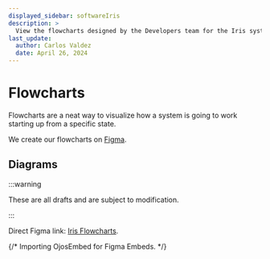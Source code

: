 ```yaml
---
displayed_sidebar: softwareIris
description: >
  View the flowcharts designed by the Developers team for the Iris system.
last_update:
  author: Carlos Valdez
  date: April 26, 2024
---
```


# Flowcharts

Flowcharts are a neat way to visualize how a system is going to work starting
up from a specific state.

We create our flowcharts on [Figma](https://figma.com/).

## Diagrams

:::warning

These are all drafts and are subject to modification.

:::

Direct Figma link: [Iris Flowcharts](https://www.figma.com/file/SkZMpSNcQ6KZWZ3KEOubvg/).

{/* Importing OjosEmbed for Figma Embeds. */}

<OjosEmbed
	type="figma"
	url="https://www.figma.com/file/SkZMpSNcQ6KZWZ3KEOubvg/"
/>
